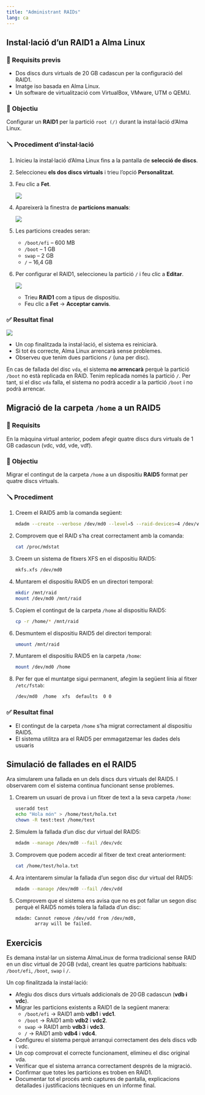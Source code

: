 ```yaml
---
title: "Administrant RAIDs"
lang: ca
---
```


## Instal·lació d'un RAID1 a Alma Linux

### 🧰 Requisits previs

- Dos discs durs virtuals de 20 GB cadascun per la configuració del RAID1.
- Imatge iso basada en Alma Linux.
- Un software de virtualització com VirtualBox, VMware, UTM o QEMU.

### 🎯 Objectiu
Configurar un **RAID1** per la partició `root (/)` durant la instal·lació d’Alma Linux.

### 🪛 Procediment d’instal·lació

1. Inicieu la instal·lació d’Alma Linux fins a la pantalla de **selecció de discs**.  
2. Seleccioneu **els dos discs virtuals** i trieu l’opció **Personalitzat**.  
3. Feu clic a **Fet**.

    ![](../../figs/slides/03-raids/install_alma_raid1/seleccio_discs.png)

4. Apareixerà la finestra de **particions manuals**:

    ![](../../figs/slides/03-raids/install_alma_raid1/particions_manuals.png)

5. Les particions creades seran:

   - `/boot/efi` – 600 MB  
   - `/boot` – 1 GB  
   - `swap` – 2 GB  
   - `/` – 16,4 GB  

6. Per configurar el RAID1, seleccioneu la partició `/` i feu clic a **Editar**.

    ![](../../figs/slides/03-raids/install_alma_raid1/raid1.png)

    - Trieu **RAID1** com a tipus de dispositiu.  
    - Feu clic a **Fet** → **Acceptar canvis**.

### ✅ Resultat final

![](../../figs/slides/03-raids/install_alma_raid1/resultat.png)

- Un cop finalitzada la instal·lació, el sistema es reiniciarà.  
- Si tot és correcte, Alma Linux arrencarà sense problemes.  
- Observeu que tenim dues particions `/` (una per disc).  

:::{.callout-warning title="Què passa si el disc vda falla?"}
En cas de fallada del disc `vda`, el sistema **no arrencarà** perquè la partició `/boot` no està replicada en RAID. Tenim replicada només la partició `/`. Per tant, si el disc `vda` falla, el sistema no podrà accedir a la partició `/boot` i no podrà arrencar.
:::

## Migració de la carpeta `/home` a un RAID5

### 🧰 Requisits
En la màquina virtual anterior, podem afegir quatre discs durs virtuals de 1 GB cadascun (vdc, vdd, vde, vdf).

### 🎯 Objectiu
Migrar el contingut de la carpeta `/home` a un dispositiu **RAID5** format per quatre discs virtuals.

### 🪛 Procediment

1. Creem el RAID5 amb la comanda següent:

    ```bash
    mdadm --create --verbose /dev/md0 --level=5 --raid-devices=4 /dev/vd[c-f]
    ```

2. Comprovem que el RAID s'ha creat correctament amb la comanda:

    ```bash
    cat /proc/mdstat
    ```

3. Creem un sistema de fitxers XFS en el dispositiu RAID5:

    ```bash
    mkfs.xfs /dev/md0
    ```

4. Muntarem el dispositiu RAID5 en un directori temporal:

    ```bash
    mkdir /mnt/raid
    mount /dev/md0 /mnt/raid
    ```

5. Copiem el contingut de la carpeta `/home` al dispositiu RAID5:

    ```bash
    cp -r /home/* /mnt/raid
    ```

6. Desmuntem el dispositiu RAID5 del directori temporal:

    ```bash
    umount /mnt/raid
    ```

7. Muntarem el dispositiu RAID5 en la carpeta `/home`:

    ```bash
    mount /dev/md0 /home
    ```

8. Per fer que el muntatge sigui permanent, afegim la següent línia al fitxer `/etc/fstab`:

    ```bash
    /dev/md0  /home  xfs  defaults  0 0
    ```

### ✅ Resultat final

- El contingut de la carpeta `/home` s'ha migrat correctament al dispositiu RAID5.  
- El sistema utilitza ara el RAID5 per emmagatzemar les dades dels usuaris

## Simulació de fallades en el RAID5

Ara simularem una fallada en un dels discs durs virtuals del RAID5. I observarem com el sistema continua funcionant sense problemes.

1. Crearem un usuari de prova i un fitxer de text a la seva carpeta `/home`:

    ```bash
    useradd test
    echo "Hola món" > /home/test/hola.txt
    chown -R test:test /home/test
    ```

2. Simulem la fallada d'un disc dur virtual del RAID5:

    ```bash
    mdadm --manage /dev/md0 --fail /dev/vdc
    ```

3. Comprovem que podem accedir al fitxer de text creat anteriorment:

    ```bash
    cat /home/test/hola.txt
    ```

4. Ara intentarem simular la fallada d'un segon disc dur virtual del RAID5:

    ```bash
    mdadm --manage /dev/md0 --fail /dev/vdd
    ```

5. Comprovem que el sistema ens avisa que no es pot fallar un segon disc perquè el RAID5 només tolera la fallada d'un disc:

    ```bash
    mdadm: Cannot remove /dev/vdd from /dev/md0,
           array will be failed.
    ```

## Exercicis

Es demana instal·lar un sistema AlmaLinux de forma tradicional sense RAID en un disc virtual de 20 GB (vda), creant les quatre particions habituals: `/boot/efi`, `/boot`, `swap` i `/`.

Un cop finalitzada la instal·lació:

- Afegiu dos discs durs virtuals addicionals de 20 GB cadascun (**vdb i vdc**).
- Migrar les particions existents a RAID1 de la següent manera:
  - `/boot/efi` → RAID1 amb **vdb1** i **vdc1**.
  - `/boot` → RAID1 amb **vdb2** i **vdc2**.
  - `swap` → RAID1 amb **vdb3** i **vdc3**.
  - `/` → RAID1 amb **vdb4** i **vdc4**.
- Configureu el sistema perquè arranqui correctament des dels discs vdb i vdc.
- Un cop comprovat el correcte funcionament, elimineu el disc original vda.
- Verificar que el sistema arranca correctament després de la migració.
- Confirmar que totes les particions es troben en RAID1.
- Documentar tot el procés amb captures de pantalla, explicacions detallades i justificacions tècniques en un informe final.